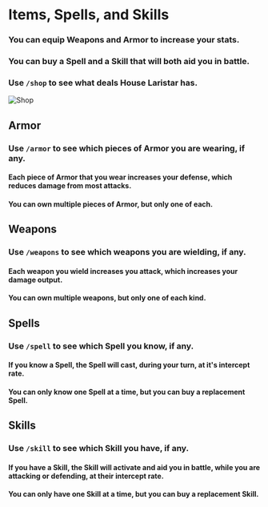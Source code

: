 # Items, Spells, and Skills

### You can equip Weapons and Armor to increase your stats.

### You can buy a Spell and a Skill that will both aid you in battle.

### Use `/shop` to see what deals House Laristar has.

![Shop](https://cdn.discordapp.com/attachments/939309405227339776/1157463409823068281/image.png)

## Armor

### Use `/armor` to see which pieces of Armor you are wearing, if any.

#### Each piece of Armor that you wear increases your defense, which reduces damage from most attacks.

#### You can own multiple pieces of Armor, but only one of each.

## Weapons

### Use `/weapons` to see which weapons you are wielding, if any.

#### Each weapon you wield increases you attack, which increases your damage output.

#### You can own multiple weapons, but only one of each kind.

## Spells

### Use `/spell` to see which Spell you know, if any.

#### If you know a Spell, the Spell will cast, during your turn, at it's intercept rate.

#### You can only know one Spell at a time, but you can buy a replacement Spell.

## Skills

### Use `/skill` to see which Skill you have, if any.

#### If you have a Skill, the Skill will activate and aid you in battle, while you are attacking or defending, at their intercept rate.

#### You can only have one Skill at a time, but you can buy a replacement Skill.
